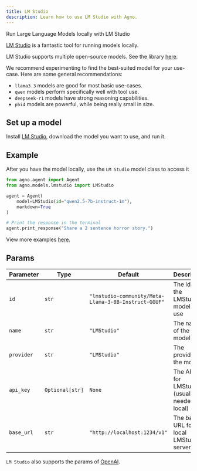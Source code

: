 ```yaml
---
title: LM Studio
description: Learn how to use LM Studio with Agno.
---
```


Run Large Language Models locally with LM Studio

[LM Studio](https://lmstudio.ai) is a fantastic tool for running models locally.

LM Studio supports multiple open-source models. See the library [here](https://lmstudio.ai/models).

We recommend experimenting to find the best-suited model for your use-case. Here are some general recommendations:

- `llama3.3` models are good for most basic use-cases.
- `qwen` models perform specifically well with tool use.
- `deepseek-r1` models have strong reasoning capabilities.
- `phi4` models are powerful, while being really small in size.

## Set up a model

Install [LM Studio](https://lmstudio.ai), download the model you want to use, and run it.

## Example

After you have the model locally, use the `LM Studio` model class to access it

<CodeGroup>

```python agent.py
from agno.agent import Agent
from agno.models.lmstudio import LMStudio

agent = Agent(
    model=LMStudio(id="qwen2.5-7b-instruct-1m"),
    markdown=True
)

# Print the response in the terminal
agent.print_response("Share a 2 sentence horror story.")
```

</CodeGroup>

<Note> View more examples [here](/examples/models/lmstudio/basic). </Note>

## Params

| Parameter    | Type               | Default                        | Description                                                           |
| ------------ | ------------------ | ------------------------------ | --------------------------------------------------------------------- |
| `id`         | `str`              | `"lmstudio-community/Meta-Llama-3-8B-Instruct-GGUF"` | The id of the LMStudio model to use       |
| `name`       | `str`              | `"LMStudio"`                   | The name of the model                                                 |
| `provider`   | `str`              | `"LMStudio"`                   | The provider of the model                                             |
| `api_key`    | `Optional[str]`    | `None`                         | The API key for LMStudio (usually not needed for local)              |
| `base_url`   | `str`              | `"http://localhost:1234/v1"`  | The base URL for the local LMStudio server                            |

`LM Studio` also supports the params of [OpenAI](/reference/models/openai).
